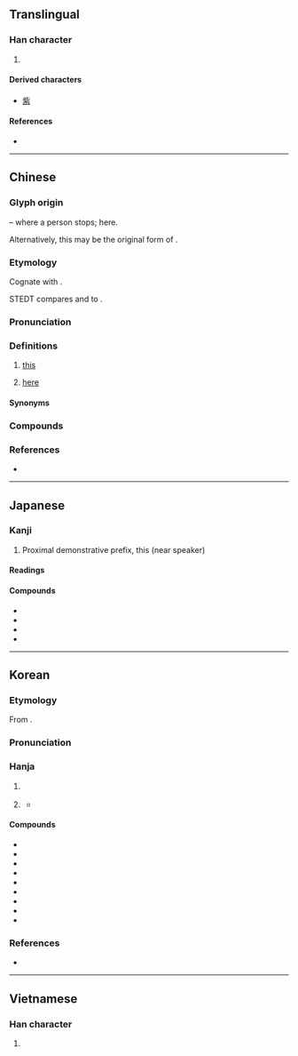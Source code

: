 {{also|比}}
{{character info}}
==Translingual==
{{stroke order|strokes=6}}

===Han character===
{{Han char|rn=77|rad=止|as=02|sn=6|four=21110|canj=YMP|ids=⿰止匕}}

# {{mul-shuowen radical-def|30}}

====Derived characters====
* [[紫]]

====References====
* {{Han ref|kx=0574.100|dkj=16259|dj=0964.030|hdz=21438.030|uh=6B64|ud=27492|bh=A6B9|bd=42681}}

----

==Chinese==
{{zh-forms}}

===Glyph origin===
{{Han etyl}}
{{Han compound|止|人|ls=ic|t1=feet|t2=person}} – where a person stops; here.

Alternatively, this may be the original form of {{och-l|跐|to stamp, to stop, to stand}}.

===Etymology===
Cognate with {{och-l|斯|this}}.

STEDT compares {{och-l|此}} and {{och-l|斯}} to {{cog|sit-tan-pro|*si||this}}.

===Pronunciation===
{{zh-pron
|m=cǐ
|m-s=ci3
|c=ci2
|h=pfs=chhṳ́
|mb=chǔ
|md=chṳ̄
|mn=xm,zz,tw:chhú/qz:chhír
|mn-t=ce2
|w=2tshr
|mc=y
|oc=y
|ma=Zh-ci.ogg
|cat=det,adv
}}

===Definitions===
{{zh-hanzi}}

# {{lb|zh|literary}} [[this]]
#: {{zh-ant|彼}}
#: {{zh-x|此 號碼 無法 接通。|'''This''' number cannot be reached.}}
# {{lb|zh|literary}} [[here]]
#: {{zh-x|請 按 此。|Please press '''here'''.}}

====Synonyms====
{{zh-dial|這}}
{{zh-dial|這裡}}

===Compounds===
{{zh-der|一寒如此|一至於此|不分彼此|不枉此生|不虛此生|不虛此行|不過如此|並無此事|人同此心|以此|以此類推|准此|出此下策|到此一遊|前此|厚彼薄此|厚此薄彼|原來如此|命該如此|因此|因此上|在此一舉|在此存照|外此|多此一舉|奉此|如此|如此這般|就此|就此打住|就此罷手|彼倡此和|彼唱此和|彼此|從此|挹彼注此|據此|故此|昉此|有鑑於此|有鑒於此|果然如此|樂此不倦|樂此不疲|樹猶如此|欽此|欽此欽遵|此事體大|此仆彼起|此刻|此君|此唱彼和|此問彼難|此地|此外|此家|此岸|此後|此時|此時此刻|此生|此發彼應|此舉|此豸|此起彼伏|此起彼落|此道|此間|泐此|滅此朝食|特此|由此|當此|立此存照|等因奉此|纔此|自此|莫此為甚|話雖如此|諸如此例|諸如此類|豈有此理|這般如此|過此以往|長此以往|除此之外|顧此失彼}}

===References===
* {{R:yue:Hanzi}}

{{zh-cat|Elementary}}

----

==Japanese==

===Kanji===
{{ja-kanji|grade=n|rs=止02}}

# Proximal demonstrative prefix, this (near speaker)

====Readings====
{{ja-readings
|goon=し
|kanon=し
|kun=これ-, こ-の, ここ-
}}

====Compounds====
* {{ja-r|此れ|これ}}
* {{ja-r|此の|この}}
* {{ja-r|此処|ここ}}
* {{ja-r|此方|こちら}}

----

==Korean==

===Etymology===
From {{der|ko|ltc|-}} {{ltc-l|此}}. {{hanja-sinjeung|ᄎᆞ|cho}}

===Pronunciation===
{{ko-hanja-pron|차}}

===Hanja===
{{ko-hanja-search}}
{{ko-hanja|이|차}}

# {{lb|ko|literary}} {{hanja form of|차|[[here]]}}
# {{lb|ko|literary}} {{hanja form of|차|[[this]]}}
#* {{quote-book|ko|year=1919|title={{w2|ko|s:3·1독립선언서#원문|기미 독립 선언서(己未獨立宣言書)}}|trans-title={{w2|en|s:Proclamation of Korean Independence|Proclamation of Korean Independence}}|text='''{{ruby|[此](차)}}'''[[로]][[써]] {{ruby|[[[子孫]][[萬代]]](자손만대)}}[[에]] {{ruby|[[[誥]]](고)}}[[하다|하야]] {{ruby|[[[民族]][[自]][[存]]](민족자존)}}[[의]] {{ruby|[[[正]][[權]]](정권)}}[[을]] {{ruby|[[[永]][[有]]](영유)}}[[케]] [[하다|하노라]].|tr='''cha'''rosseo jasonmandaee gohaya minjokjajonui jeonggwoneul yeong-yuke hanora.|t='''This''' we proclaim to our descendants so that they may enjoy in perpetuity their inherent right to nationhood.}}

====Compounds====
{{der-top3|Compounds}}
* {{ko-l|차제|此際}}
* {{ko-l|차후|此後}}
* {{ko-l|여차|如此}}
* {{ko-l|피차|彼此}}
* {{ko-l|차간|此間}}
* {{ko-l|차경|此境}}
* {{ko-l|차군|此君}}
* {{ko-l|어차피|於此彼}}
* {{ko-l|차일피일|此日彼日}}
{{der-bottom}}

===References===
* {{R:hanjadoc|5623}}

----

==Vietnamese==

===Han character===
{{vi-readings|reading=thử, nảy, thửa|rs=止02}}

# {{rfdef|vi|sort=止02}}